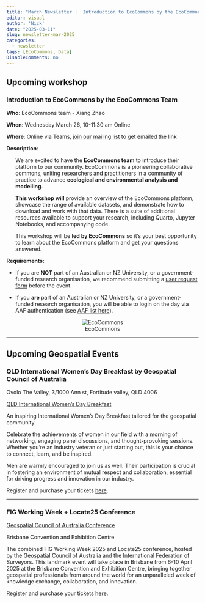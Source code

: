 ```yaml
---
title: "March Newsletter |  Introduction to EcoCommons by the EcoCommons Team"
editor: visual
author: 'Nick'
date: "2025-03-11"
slug: newsletter-mar-2025
categories:
  - newsletter
tags: [EcoCommons, Data]
DisableComments: no
---
```


## Upcoming workshop

### Introduction to EcoCommons by the EcoCommons Team

**Who**: EcoCommons team - Xiang Zhao

**When**: Wednesday March 26, 10-11:30 am Online

**Where**: Online via Teams, [join our mailing list](https://docs.google.com/forms/d/e/1FAIpQLSeXfv6EPzm6ur5e9IrDPK07e5N1y2xxYNQlBe_xutTDu-ajBw/viewform) to get emailed the link

**Description**:

<ul>
  <li style="list-style-type: none;">We are excited to have the **EcoCommons team** to introduce their platform to our community. EcoCommons is a pioneering collaborative commons, uniting researchers and practitioners in a community of practice to advance **ecological and environmental analysis and modelling**.

**This workshop will** provide an overview of the EcoCommons platform, showcase the range of available datasets, and demonstrate how to download and work with that data. There is a suite of additional resources available to support your research, including Quarto, Jupyter Notebooks, and accompanying code.

This workshop will be **led by EcoCommons** so it's your best opportunity to learn about the EcoCommons platform and get your questions answered.</li> 
</ul>


**Requirements:**

-   If you are **NOT** part of an Australian or NZ University, or a government-funded research organisation, we recommend submitting a [user request form](https://www.ecocommons.org.au/user-registration-form/) before the event.

-   If you **are** part of an Australian or NZ University, or a government-funded research organisation, you will be able to login on the day via AAF authentication (see [AAF list here](https://aaf.edu.au/subscribers/)).

<div style="text-align: center;">

![EcoCommons](ecocommons.png)

</div>

------------------------------------------------------------------------


## Upcoming Geospatial Events

### QLD International Women's Day Breakfast by Geospatial Council of Australia

Ovolo The Valley, 3/1000 Ann st, Fortitude valley, QLD 4006

[QLD International Women's Day Breakfast](https://geospatialcouncil.org.au/event/?event_id=E099)

An inspiring International Women's Day Breakfast tailored for the geospatial community.

Celebrate the achievements of women in our field with a morning of networking, engaging panel discussions, and thought-provoking sessions. Whether you're an industry veteran or just starting out, this is your chance to connect, learn, and be inspired.

Men are warmly encouraged to join us as well. Their participation is crucial in fostering an environment of mutual respect and collaboration, essential for driving progress and innovation in our industry.

Register and purchase your tickets [here](https://geospatialcouncil.org.au/event/?event_id=E099).

------------------------------------------------------------------------

### FIG Working Week + Locate25 Conference

[Geospatial Council of Australia Conference](https://geospatialcouncil.org.au/event/?event_id=E076)

Brisbane Convention and Exhibition Centre

The combined FIG Working Week 2025 and Locate25 conference, hosted by the Geospatial Council of Australia and the International Federation of Surveyors. This landmark event will take place in Brisbane from 6-10 April 2025 at the Brisbane Convention and Exhibition Centre, bringing together geospatial professionals from around the world for an unparalleled week of knowledge exchange, collaboration, and innovation.

Register and purchase your tickets [here](https://www.fig.net/fig2025/index.htm).
